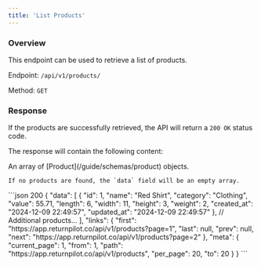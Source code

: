 ```yaml
---
title: 'List Products'
---
```



### Overview

This endpoint can be used to retrieve a list of products.

Endpoint: `/api/v1/products/`

Method: `GET`

<PaginationNotice />

### Response

If the products are successfully retrieved, the API will return a `200 OK` status code.

The response will contain the following content:

<ResponseField name="data" type="array" required>
    An array of [Product](/guide/schemas/product) objects.

    If no products are found, the `data` field will be an empty array.
</ResponseField>

<PaginationResponseFields/>

<ResponseExample>
    ```json 200
    {
        "data": [
            {
                "id": 1,
                "name": "Red Shirt",
                "category": "Clothing",
                "value": 55.71,
                "length": 6,
                "width": 11,
                "height": 3,
                "weight": 2,
                "created_at": "2024-12-09 22:49:57",
                "updated_at": "2024-12-09 22:49:57"
            },
            // Additional products...
        ],
        "links": {
            "first": "https://app.returnpilot.co/api/v1/products?page=1",
            "last": null,
            "prev": null,
            "next": "https://app.returnpilot.co/api/v1/products?page=2"
        },
        "meta": {
            "current_page": 1,
            "from": 1,
            "path": "https://app.returnpilot.co/api/v1/products",
            "per_page": 20,
            "to": 20
        }
    }
    ```
</ResponseExample>

